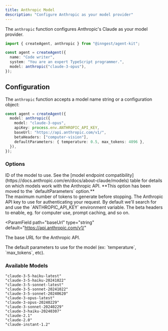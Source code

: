 ```yaml
---
title: Anthropic Model
description: "Configure Anthropic as your model provider"
---
```


The `anthropic` function configures Anthropic's Claude as your model provider.

```ts
import { createAgent, anthropic } from "@inngest/agent-kit";

const agent = createAgent({
  name: "Code writer",
  system: "You are an expert TypeScript programmer.",
  model: anthropic("claude-3-opus"),
});
```

## Configuration

The `anthropic` function accepts a model name string or a configuration object:

```ts
const agent = createAgent({
  model: anthropic({
    model: "claude-3-opus",
    apiKey: process.env.ANTHROPIC_API_KEY,
    baseUrl: "https://api.anthropic.com/v1/",
    betaHeaders: ["computer-vision"],
    defaultParameters: { temperature: 0.5, max_tokens: 4096 },
  }),
});
```

### Options

<ParamField path="model" type="string" required>
  ID of the model to use. See the [model endpoint
  compatibility](https://docs.anthropic.com/en/docs/about-claude/models) table
  for details on which models work with the Anthropic API.
</ParamField>

<ParamField path="max_tokens" type="number" deprecated>
  **This option has been moved to the `defaultParameters` option.**
  <br />
  The maximum number of tokens to generate before stopping.
</ParamField>

<ParamField path="apiKey" type="string">
  The Anthropic API key to use for authenticating your request. By default we'll
  search for and use the `ANTHROPIC_API_KEY` environment variable.
</ParamField>

<ParamField path="betaHeaders" type="string[]">
  The beta headers to enable, eg. for computer use, prompt caching, and so on.
</ParamField>

<ParamField
  path="baseUrl"
  type="string"
  default="https://api.anthropic.com/v1/"
>
  The base URL for the Anthropic API.
</ParamField>

<ParamField path="defaultParameters" type="object">
  The default parameters to use for the model (ex: `temperature`, `max_tokens`,
  etc).
</ParamField>

### Available Models

```plaintext Anthropic
"claude-3-5-haiku-latest"
"claude-3-5-haiku-20241022"
"claude-3-5-sonnet-latest"
"claude-3-5-sonnet-20241022"
"claude-3-5-sonnet-20240620"
"claude-3-opus-latest"
"claude-3-opus-20240229"
"claude-3-sonnet-20240229"
"claude-3-haiku-20240307"
"claude-2.1"
"claude-2.0"
"claude-instant-1.2"
```
